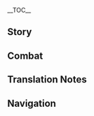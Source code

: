 {{CharacterTabs}}
{{LanguageTabs}}
{{Stub|1={{Meta/VO|tl=1|Japanese}}}}
__TOC__
==Story==
{{VO/Story
|character           = {{ROOTPAGENAME}}
|language            = ja
|name                = アルベド

|vo_01_01_title      = 初めまして…
|vo_01_01_subtitle   = Hello
|vo_01_01_file       = VO_{language}{character} Hello.ogg
|vo_01_01_tx         = ボクはアルベド、西風騎士団の首席錬金術師だ。キミから感じる星海の気配に興味があってね、近くで観察したいと思ったんだ。きっとこれから一緒に行動する機会が増えると思うよ。
|vo_01_01_rm         = Boku wa Arubedo, Sepyurosu Kishidan no shuseki renkinjutsushi da. Kimi kara kanjiru seikai no kehai ni kyoumi ga atte ne, chikaku de kansatsu shitai to omottanda. Kitto kore kara issho-ni koudou suru kikai ga fueru to omou yo.
|vo_01_01_tl         = 

|vo_02_01_title      = 世間話・写生
|vo_02_01_subtitle   = Chat: Still Life
|vo_02_01_file       = VO_{language}{character} Chat - Still Life.ogg
|vo_02_01_tx         = いい景色だね。休憩中にこの景色を絵にしようか。
|vo_02_01_rm         = Ii keshiki da ne. Kyuukeichuu ni kono keshiki wo e ni shiyou-ka.
|vo_02_01_tl         = 
|vo_02_02_title      = 世間話・探究
|vo_02_02_subtitle   = Chat: Investigation
|vo_02_02_file       = VO_{language}{character} Chat - Investigation.ogg
|vo_02_02_tx         = 「世界の真相」とは…一体何なんだろう？
|vo_02_02_rm         = "Sekai no shinsou" to wa... Ittai nan nandarou?
|vo_02_02_tl         = 
|vo_02_03_title      = 世間話・過去を懐かしむ
|vo_02_03_subtitle   = Chat: Reminiscing
|vo_02_03_file       = VO_{language}{character} Chat - Reminiscing.ogg
|vo_02_03_tx         = 自分の両足で土地を測り、「未知」を知識に変えていく。この感じ、懐かしいなぁ。
|vo_02_03_rm         = Jibun no ryousoku de tochi wo hakari, "michi" wo chishiki ni kaete iku. Kono kanji, natsukashii naa.
|vo_02_03_tl         = 

<!-- Weather -->
|vo_03_01_title      = 雨の日…
|vo_03_01_subtitle   = When It Rains
|vo_03_01_file       = VO_{language}{character} When It Rains.ogg
|vo_03_01_tx         = 土が潤っている、ボムボムウリの根の採集に相応しいね。大丈夫、ボクに任せて。
|vo_03_01_rm         = Tsuchi ga uruotte iru, bomubomuuri no ne no saishuu ni fusawashii ne. Daijoubu, boku ni makasete.
|vo_03_01_tl         = 
|vo_03_02_title      = 雪の日…
|vo_03_02_subtitle   = When It Snows
|vo_03_02_file       = VO_{language}{character} When It Snows.ogg
|vo_03_02_tx         = 師匠…
|vo_03_02_rm         = Shisho...
|vo_03_02_tl         = 
|vo_03_03_title      = 晴れの日…
|vo_03_03_subtitle   = When the Sun Is Out
|vo_03_03_file       = VO_{language}{character} When the Sun Is Out.ogg
|vo_03_03_tx         = 光が十分、生物活動も活発、うん、写生に向いているね。
|vo_03_03_rm         = Hikari ga juubun, seibutsu katsudou mo kappatsu, un, shasei ni mukaite iru ne.
|vo_03_03_tl         = 

|vo_04_01_title      = おはよう…
|vo_04_01_subtitle   = Good Morning
|vo_04_01_file       = VO_{language}{character} Good Morning.ogg
|vo_04_01_tx         = おはよう、古代遺物を探しに出かけるのかい？
|vo_04_01_rm         = Ohayou, kodai ibutsu wo sagashi ni dekakeru no kai?
|vo_04_01_tl         = 
|vo_04_02_title      = こんにちは…
|vo_04_02_subtitle   = Good Afternoon
|vo_04_02_file       = VO_{language}{character} Good Afternoon.ogg
|vo_04_02_tx         = こんにちは、キミの足音が聞こえたんだ。工房の外は賑やかだね。
|vo_04_02_rm         = Konnichiwa, kimi no ashioto ga kikoeatanda. Koubou no soto wa nigiyaka na de.
|vo_04_02_tl         = 
|vo_04_03_title      = こんばんは…
|vo_04_03_subtitle   = Good Evening
|vo_04_03_file       = VO_{language}{character} Good Evening.ogg
|vo_04_03_tx         = 外はやっと静かになったね、ふう。
|vo_04_03_rm         = Soto wa yatto shizuka ni natta ne, fuu.
|vo_04_03_tl         = 
|vo_04_04_title      = おやすみ…
|vo_04_04_subtitle   = Good Night
|vo_04_04_file       = VO_{language}{character} Good Night.ogg
|vo_04_04_tx         = おやすみ、先に休んでていいよ。ボクは最後の実験を終わらせたいんだ。そんなに興味があるなら…明日会う時、実験結果について一緒に話し合おう。
|vo_04_04_rm         = Oyasumi, saki ni yasundete ii yo. Boku wa saigo no jikken wo owarasetainda. Sonna ni kyoumi ga aru nara... Ashita au toki, jikken kekka ni tsuite issho-ni hanashiaou.
|vo_04_04_tl         = 

|vo_05_01_title      = {name}自身について・天才
|vo_05_01_subtitle   = About {character}: Genius
|vo_05_01_file       = VO_{language}{character} About {character} - Genius.ogg
|vo_05_01_tx         = 天才？ボクをそう呼ぶ人は多いけど…ボクはそうとは思わないんだ。
|vo_05_01_rm         = Tensai? Boku wo sou yobu hito wa ooi kedo... Boku wa sou to wa omowanainda.
|vo_05_01_tl         = 
|vo_05_02_title      = {name}自身について・人付き合い
|vo_05_02_subtitle   = About {character}: Socializing
|vo_05_02_file       = VO_{language}{character} About {character} - Socializing.ogg
|vo_05_02_tx         = 人付き合いは…面倒だよ。始めると維持が必要だし、繋がりが途絶えると再び紡ぐのにもっと時間がかかる…
|vo_05_02_rm         = Hitodzukiai wa... mendou da yo. Hajimeru to iji ga hitsuyou dashi, tsunagari ga todaeru to futatabi tsumugu no ni motto jikan ga kakaru...
|vo_05_02_tl         = 

|vo_06_01_title      = 実験について…
|vo_06_01_subtitle   = About Us: Experiments
|vo_06_01_file       = VO_{language}{character} About Us - Experiments.ogg
|vo_06_01_tx         = キミ…ボクの実験に付き合ってくれるのかい？光栄だね。<br />ああ、緊張しないで。ボクの実験は危険だけど、無実の人を傷つけたりしないから。
|vo_06_01_rm         = Kimi... Boku no jikken ni tsukiatte kureru no kai? Kouei da ne.<br />Aa, kinchou shinaide. Boku no jikken wa kiken dakedo, mujitsu no hito wo kidzutsuketari shinai kara.
|vo_06_01_tl         = 
|vo_06_02_title      = 助手について…
|vo_06_02_subtitle   = About Us: Assistant
|vo_06_02_friendship = 6
|vo_06_02_file       = VO_{language}{character} About Us - Assistant.ogg
|vo_06_02_tx         = ボクの助手になってくれないかい？何度もボクのそばで見てきたから、もう覚えてるよね。安心して、ボクがついてる。たとえ実験をするのが初めてだとしても、問題はないさ。ボクはボクの指導力に自信があるし、何よりもキミの才能を信じてるからね。
|vo_06_02_rm         = Boku no joshu ni natte kurenai kai? Nando mo boku no soba de mite kita kara, mou oboeteru yo ne. Anshin shite, boku ga tsuiteru. Tatoe jikken wo suru no ga hajimete da toshite mo, mondai wa nai sa. Boku wa boku no shidouryoku ni jishin ga arushi, nani yori mo kimi no sainou wo shinjiteru kara ne.
|vo_06_02_tl         = 

|vo_07_01_title      = 「神の目」について…
|vo_07_01_subtitle   = About the [[Vision]]
|vo_07_01_friendship = 4
|vo_07_01_file       = VO_{language}{character} About the Vision.ogg
|vo_07_01_tx         = 「神の目」？所詮実験用の道具だよ、ビーカーやるつぼと変わらないさ。唯一興味があるのはその原理だ…いつかボクが解明してみせる、時間の問題だよ。
|vo_07_01_rm         = "Kami no me"? Shosen jikkenyou no dougo da yo, biikaa yaru tsubo to kawaranai sa. Yuiitsu kyoumi ga aru no wa sono genri da... Itsuka boku ga kaimei shite miseru, jikan no mondai yo.
|vo_07_01_tl         = 
|vo_07_02_title      = シェアしたいこと…
|vo_07_02_subtitle   = Something to Share
|vo_07_02_friendship = 4
|vo_07_02_file       = VO_{language}{character} Something to Share.ogg
|vo_07_02_tx         = キミに拒否されたら落ち込むから少し言いにくいけど…<br />うーん…キミの周りを飛んでるちびっ子に興味があるんだ、少し貸してもらえないかな？
|vo_07_02_rm         = Kimi ni kyohi saretara ochikomu kara sukoshi iinikui kedo...<br />Uun... Kimi no mawari wo tonderu chibikko ni kyoumi ga arunda, sukoshi kashite moraenai kana?
|vo_07_02_tl         = 
|vo_07_03_title      = 興味のあること…
|vo_07_03_subtitle   = Interesting Things
|vo_07_03_file       = VO_{language}{character} Interesting Things.ogg
|vo_07_03_tx         = 石化古樹のことをもっと知りたい？うーん…キミが近くの秘境で見たあれはそれほど古くないものだ。より古い木だと{{tt|2|二}}、{{tt|3000|三千}}メートルくらいの高さがあるからね。その根元には大きな蜘蛛が集まってる。その蜘蛛をクチナシとオガルカヤでくくって、カルダモンを塗り、数時間焼いた後の香りは…本当に忘れられないよ。
|vo_07_03_rm         = Sekika koju no koto wo motto shiritai? Uun... Kimi ga chikaku hikyou de mita are wa sore hodo furukunai mono da. Yori furui ki da to {{tt|2|ni}}, {{tt|3000|sanzen}} meetoru kurai no takasa ga aru kara ne. Sono kongen ni wa ooki-na kumo ga atsumatteru. Sono kumo wo kuchinashi to ogarukaya de kukuttem karudamon wo nuri, suujikan yaita ato no kaori wa... hontou ni wasurerarenai yo.
|vo_07_03_tl         = 

|vo_08_01_title      = 家族について…
|vo_08_01_subtitle   = About Family
|vo_08_01_friendship = 6
|vo_08_01_file       = VO_{language}{character} About Relatives.ogg
|vo_08_01_tx         = …家族のこと？お母さんって呼んでほしいとアリスさんには言われてるけど…ボクにとっての家族はやはり師匠かな。物心がついた頃から師匠と一緒に探検してたし、錬金術も世の中の知識も彼女が教えてくれたんだ。…ボクにとって彼女は、「家族」や「師匠」って言葉だけでは表現しきれないかもしれない。
|vo_08_01_rm         = ...Kazoku no koto? Ofukuro-san tte yonde hoshii to Arisu-san ni wa iwareteru kedo... Boku ni totte no kazoku wa yahari shisho ka na. Monogokoro ga tsuita koro kara shisho to issho-ni tanken shite tashi, renkinjutsu mo yo no naka no chishiki mo kanojo ga oshiete kuretanda. ...Boku ni totte kanojo wa, "kazoku"-ya "shisho" tte kotoba dake de wa hyougen shikirenai ka mo shirenai.
|vo_08_01_tl         = 
|vo_08_02_title      = スクロースについて・方向性
|vo_08_02_subtitle   = About [[Sucrose]]: Direction
|vo_08_02_friendship = 4
|vo_08_02_file       = VO_{language}{character} About Sucrose - Direction.ogg
|vo_08_02_tx         = スクロースかい？彼女が「生物錬金」に夢中になってる理由は理解できると思うよ…ともあれ、彼女の研究が順調に進んでるのを見ると、ボクも嬉しくなるんだ。
|vo_08_02_rm         = Sukuroosu kai? Kanojo ga "seibutsu renkin" ni muchuu ni natteru riyuu wa rikai dekiru to omou to... Tomo are, kanojo no kenkyuu ga junchou ni susunderu no wo miru to, boku mo ureshiku narunda.
|vo_08_02_tl         = 
|vo_08_03_title      = スクロースについて・こだわり
|vo_08_03_subtitle   = About Sucrose: Habits
|vo_08_03_friendship = 5
|vo_08_03_file       = VO_{language}{character} About Sucrose - Habits.ogg
|vo_08_03_tx         = 学術的な面に関しては仲良くやってるけど、課題以外のことに関しては、こだわりが強すぎるきらいがあるんだ。たとえば、同僚なんだからボクのことは呼び捨てでいいよって言っても、彼女は先生と呼んでくる。はぁ、彼女の好きなようにさせるしかないね。
|vo_08_03_rm         = Gakujutsuteki-na men ni kanshite wa nakayoku yatteru kedo, kadai igai no koto ni kanshite wa, kodawari ga tsuyosugiru kirai ga arunda. Tatoeba, douryou nandakara boku no koto wa yobisute de ii yotte itte mo, kanojo wa sensei to yonde kuru. Haa, kanojo no suki-na youni saseru shika nai ne.
|vo_08_03_tl         = 
|vo_08_04_title      = リサについて…
|vo_08_04_subtitle   = About [[Lisa]]
|vo_08_04_friendship = 4
|vo_08_04_file       = VO_{language}{character} About Lisa.ogg
|vo_08_04_tx         = リサかい？彼女との話し合いはいつも価値のある結果をもたらしてくれるんだ。あんなに才能があるのに図書館司書の肩書きで満足するとは、きっとその才能に関わる因縁深い理由があるんだと思う。
|vo_08_04_rm         = Risa kai? Kanojo to no hanashiai wa itsumo kachi no aru kekka wo motara shite kurerunda. Anna ni sainou ga aru no ni toshokan shisho no katagaki de manzoku suru to wa, kitto sono sainou ni kakawaru innen fukai riyuu ga arunda to omou.
|vo_08_04_tl         = 
|vo_08_05_title      = クレーについて…
|vo_08_05_subtitle   = About [[Klee]]
|vo_08_05_friendship = 4
|vo_08_05_file       = VO_{language}{character} About Klee.ogg
|vo_08_05_tx         = クレーのことは実の妹のように思ってるよ。だから彼女が何かトラブルを起こしても、アリスさんに比べたらその破壊力はかわいいものだって自分に言い聞かせるようにしてるんだ。
|vo_08_05_rm         = Kuree no koto wa jitsu no imouto no you ni omotteru yo. Dakara kanojo ga nani-ka toraburu wo okoshite mo, Arisu-san ni kurabetara sono hakairyoku wa kawaii mono datte jibun ni iikikaseru you ni shiterunda.
|vo_08_05_tl         = 
|vo_08_06_title      = ジンについて…
|vo_08_06_subtitle   = About [[Jean]]
|vo_08_06_friendship = 4
|vo_08_06_file       = VO_{language}{character} About Jean.ogg
|vo_08_06_tx         = ジン？彼女は真面目な代理団長で、あの大団長よりも頼もしいと言える…みんなも、彼女が正式に団長となる日を密かに期待してるんじゃないかな。
|vo_08_06_rm         = Jin? Kanojo wa majime-na dairi danchou de, ano daidanchou yori mo tanomoshii to ieru... Minna mo, kanojo ga seishiki ni danchou to naru hi wo hisoka ni kitai shiterunja nai ka na.
|vo_08_06_tl         = 
|vo_08_07_title      = 行秋について…
|vo_08_07_subtitle   = About [[Xingqiu]]
|vo_08_07_friendship = 4
|vo_08_07_file       = VO_{language}{character} About Xingqiu.ogg
|vo_08_07_tx         = 行秋かい？彼の書いた小説は面白いよ。ただ、稲妻の「八重堂」がいつも他の作者とコラボしてほしいと言ってくるんだ、そうすれば印税の収入も多くなるってさ。フン、ボクは別にお金に困ってないのに。
|vo_08_07_rm         = Yukuaki kai? Kare no kaita shousetsu wa omoshiroi yo. Tada, Inazuma no "Yae-dou" ga itsumo hoka no sakusha to korabo shite hoshii to itte kurunda, sou sureba inzei mo ooku narutte sa. Fun, boku wa betsu-ni okane ni komatte nai no ni.
|vo_08_07_tl         = 
|vo_08_08_title      = バーバラについて…
|vo_08_08_subtitle   = About [[Barbara]]
|vo_08_08_friendship = 4
|vo_08_08_file       = VO_{language}{character} About Barbara.ogg
|vo_08_08_tx         = バーバラかい？彼女は真面目な牧師だよ。そういえば昔、彼女のクロッキーを描いたことがあってね…絵はどうしたかって？うん…アルバートの購入希望を断って、代理団長にプレゼントしたよ。…人付き合いって、本当に大変だね。
|vo_08_08_rm         = Baabara kai? Kanojo wa majime-na bokushi da yo. Sou ieba mukashi, kanojo no kurokkii wo egaita koto ga atte ne... E wa doushita katte? Un... Arubaato no kounyuu kibou wo kotowatte, dairi danchou ni purezento shita yo. ...Hitodzukiaitte, hontou ni hen da ne.
|vo_08_08_tl         = 

|vo_09_01_title      = {name}を知る・１
|vo_09_01_subtitle   = More About {character}: I
|vo_09_01_file       = VO_{language}{character} More About {character} - 01.ogg
|vo_09_01_tx         = ボクに聞きたいことがあるのかい？何かな。あっ、その前にひとつ聞きたいんだけど、その質問はそんなに時間かからないよね？いま進めている研究がもうすぐ最終段階に入るんだ…
|vo_09_01_rm         = Boku ni kikitai koto ga aru no kai? Nani ka na. A', sono mae ni hitotsu kikitainda kedo, sono shitsumon wa sonna ni jikan kakaranai yo ne? Ima susumete iru kenkyuu ga mou sugu saishuudankai ni hairunda...
|vo_09_01_tl         = 
|vo_09_02_title      = {name}を知る・２
|vo_09_02_subtitle   = More About {character}: II
|vo_09_02_friendship = 3
|vo_09_02_file       = VO_{language}{character} More About {character} - 02.ogg
|vo_09_02_tx         = ああ、これは余談なんだけど、人の介入がない限り、{{tt|8|八}}倍の大きさの太陽が消滅しないと黄金は自然生成されないんだ。
|vo_09_02_rm         = Aa, kore wa yodan nan dakedo, hito no kainyuu ga nai kari, {{tt|8|hachi}}-bai no ookiisa no taiyou ga shoumetsu shinai to oudan wa shizen seisei sarenainda.
|vo_09_02_tl         = 
|vo_09_03_title      = {name}を知る・３
|vo_09_03_subtitle   = More About {character}: III
|vo_09_03_friendship = 4
|vo_09_03_file       = VO_{language}{character} More About {character} - 03.ogg
|vo_09_03_tx         = 人物画の作業時間は主に気分次第だ。ホフマンを描く時は半日もかかったりするけど、ガイアを描く時はちょんちょんで終わるよ&mdash;&mdash;この丸は顔、これが眼帯の紐でこっちが眼帯って具合にね。
|vo_09_03_rm         = Jinbutsuga no sagyou jikan wa omo-ni kibun shidai. Hofuman wo egaku toki wa hannichi mo kakattari suru kedo, Gaia wo egaku toki wa chonchon de owaru yo&mdash;&mdash; Kono maru wa kao, kore ga gandai no himo de kocchi ga gandai tte guai ni ne.
|vo_09_03_tl         = 
|vo_09_04_title      = {name}を知る・４
|vo_09_04_subtitle   = More About {character}: IV
|vo_09_04_friendship = 5
|vo_09_04_file       = VO_{language}{character} More About {character} - 04.ogg
|vo_09_04_tx         = 絵と研究以外では…たまに稲妻と璃月の小説を読んだりしているよ。面白い考えをたくさん見られるし、時には予想もつかないインスピレーションを得られるんだ。
|vo_09_04_rm         = E to kenkyuu igai de wa... tama ni Inazuma to Riiyue no shousetsu wo yondari shite iru yo. Omoshiroi kangae wo takusan mirarerushi, toki ni wa yosou motsukanai insupireeshon wo erarerunda.
|vo_09_04_tl         = 
|vo_09_05_title      = {name}を知る・５
|vo_09_05_subtitle   = More About {character}: V
|vo_09_05_friendship = 6
|vo_09_05_file       = VO_{language}{character} More About {character} - 05.ogg
|vo_09_05_tx         = 今でも、師匠に教わった「黒土の術」は謎だらけだ、師匠は一体この技術で何を作り出そうとしていたんだろう…研究はまだまだ終わらない、キミにも一緒に探索をしてもらわないとね。
|vo_09_05_rm         = Ima de mo, shisho ni osowatta "kokudo no jutsu" wa nozodarake da, shisho wa ittai kono gijutsu de nani wo tsukuridasou toshite itandarou... Kenkyuu wa madamada owaranai, kimi ni mo issho-ni tansaku wo shite morawanai to ne.
|vo_09_05_tl         = 

|vo_10_01_title      = {name}の趣味…
|vo_10_01_subtitle   = {character}'s Hobbies
|vo_10_01_file       = VO_{language}{character} Hobbies.ogg
|vo_10_01_tx         = うーん…研究以外で一番時間をかけたいのは絵を描くことかな。最初は物体や材料の構造を理解し、それを研究に応用するために始めたんだけど、気付いたら趣味になっていた。うん、いいリラックスになってると思うよ。
|vo_10_01_rm         = Uun... Kenkyuu igai de ichiban jikan wo kaketai no wa e wo egaku koto ka na. Saisho wa buttai-ya zairyou no kouzou wo rikai shi, sore wo kenkyuu ni ouyou suru tame ni hajimetanda kedo, kidzuitara shumi ni natte ita. Un, ii rirakkusu ni natteru to omou yo.
|vo_10_01_tl         = 
|vo_10_02_title      = {name}の悩み…
|vo_10_02_subtitle   = {character}'s Troubles
|vo_10_02_file       = VO_{language}{character} Troubles.ogg
|vo_10_02_tx         = 時間が足りないことかな。面倒なことを他の人に任せても、やっぱり時間は足りないって思ってしまうよ。
|vo_10_02_rm         = Jikan ga tainai koto ka na. Mendou-na koto wo hoka no hito ni makasete mo, yappari jikan wa tarinatte omotte shimau yo.
|vo_10_02_tl         = 
|vo_10_03_title      = 好きな食べ物…
|vo_10_03_subtitle   = Favorite Food
|vo_10_03_file       = VO_{language}{character} Favorite Food.ogg
|vo_10_03_tx         = スイーツは好きだよ。なんというか…スイーツを食べると、カロリーを一気に補給出来て、集中力や効率が上がるんだ。
|vo_10_03_rm         = Suiitsu wa suki da yo. Nanto iu ka... Suiitsu wo taberu to, karorii wo ikki ni hokyuu dekite, shuuchuuryoku-ya kouritsu ga agarunda.
|vo_10_03_tl         = 
|vo_10_04_title      = 嫌いな食べ物…
|vo_10_04_subtitle   = Least Favorite Food
|vo_10_04_file       = VO_{language}{character} Least Favorite Food.ogg
|vo_10_04_tx         = 嫌いな食べ物…レストランに出てくる大量の肉かな。ボクは小食だから、「もったいない」上に「美味しくなくなる」。だからいっそのこと、ボクはレストランに行くことをやめたんだ。そのせいで、料理に費やす時間が増えてしまったけどね…
|vo_10_04_rm         = Kirai-na tabemono... Resutoran ni dete kuru tairyou no niku ka na. Boku wa shousoku dakara, "motta inai" ue ni "oishiku naku naru". Dakara isso no koto, boku wa resutoran ni iku koto wo yametanda. Sono sei de, ryouri ni tsuiyasu jikan ga fuete shimatta kedo ne...
|vo_10_04_tl         = 

<!-- Receiving a Gift -->
|vo_11_01_title      = 贈り物を受け取る・1
|vo_11_01_subtitle   = Receiving a Gift: I
|vo_11_01_file       = VO_{language}{character} Receiving a Gift - 01.ogg
|vo_11_01_tx         = 味覚が色をまるで反射しているようだ…ふむ、これは黄金色だね。
|vo_11_01_rm         = 
|vo_11_01_tl         = 

|vo_11_02_title      = 贈り物を受け取る・2
|vo_11_02_subtitle   = Receiving a Gift: II
|vo_11_02_file       = VO_{language}{character} Receiving a Gift - 02.ogg
|vo_11_02_tx         = キミは料理を作ることに時間をかけるようだ。だから、このような味が作れるのだろう。
|vo_11_02_rm         = 
|vo_11_02_tl         = 

|vo_11_03_title      = 贈り物を受け取る・3
|vo_11_03_subtitle   = Receiving a Gift: III
|vo_11_03_file       = VO_{language}{character} Receiving a Gift - 03.ogg
|vo_11_03_tx         = 量が少し多いようだ…キミも一緒に食べないかい？
|vo_11_03_rm         = 
|vo_11_03_tl         = 

|vo_12_01_title      = 誕生日…
|vo_12_01_subtitle   = Birthday
|vo_12_01_file       = VO_{language}{character} Birthday.ogg
|vo_12_01_tx         = 誕生日おめでとう。嬉しそうだね。そんなキミを絵に描いてもいいかい？人の脳の容量は限られてるから、つい忘れてしまうんだ。でも絵にすれば、それは記憶の延長になる。将来、絵をもう一度目にすることで、当時の気持ちを思い出すことができるんだ。
|vo_12_01_rm         = Tanjoubi omedetou. Ureshisou da ne. Sonna kimi wo e ni egaite mo ii kai? Hito no nou no youryou wa kagirareteru kara, tsui wasurete shimaunda. Demo e ni sureba, sore wa kioku no enchou ni naru. Shourai, e wo mou ichido me ni suru koto de, touji no kimochi wo omoidasu koto ga dekirunda.
|vo_12_01_tl         = 

|vo_13_01_title      = 突破した感想・起
|vo_13_01_subtitle   = Feelings About Ascension: Intro
|vo_13_01_ascension  = 1
|vo_13_01_file       = VO_{language}{character} Feelings About Ascension - 01.ogg
|vo_13_01_tx         = 「黒土」は錬金術の語源でもあり、最初の状態のことだよ。この世界に生きてる限り、ボクたちは存在する意味を探さないといけない。
|vo_13_01_rm         = "Kokudo" wa renkinjutsu no gogen de mo ari, saisho no joutai no koto da yo. Kono sekai ni ikiteru kiri, boku-tachi no wa sonzai suru imi wo sagasanai to ikenai.
|vo_13_01_tl         = 
|vo_13_02_title      = 突破した感想・承
|vo_13_02_subtitle   = Feelings About Ascension: Building Up
|vo_13_02_ascension  = 2
|vo_13_02_file       = VO_{language}{character} Feelings About Ascension - 02.ogg
|vo_13_02_tx         = 「白亜」、それは変化の始まり。不純物が取り除かれ、あらゆる知識を受け入れる準備ができた。ボクと共に世界を探索してみないかい？
|vo_13_02_rm         = "Hakua", sore wa henka no hajimari. Fujunbutsu ga torinozokare, ara yuru chishiki wo ukeireru junbi ga dekita. Boku to tomo-ni sekai wo tansaku shite minai kai?
|vo_13_02_tl         = 
|vo_13_03_title      = 突破した感想・転
|vo_13_03_subtitle   = Feelings About Ascension: Climax
|vo_13_03_ascension  = 4
|vo_13_03_file       = VO_{language}{character} Feelings About Ascension - 03.ogg
|vo_13_03_tx         = 「赤化」、錬金術では感情の精錬を意味するんだ。ボクの赤はキミが原因らしい。
|vo_13_03_rm         = "Sekka", renkinjutsu de wa kanjou no seiren wo imi surunda. Boku no aka wa kimi ga gen'in rashii.
|vo_13_03_tl         = 
|vo_13_04_title      = 突破した感想・結
|vo_13_04_subtitle   = Feelings About Ascension: Conclusion
|vo_13_04_ascension  = 6
|vo_13_04_file       = VO_{language}{character} Feelings About Ascension - 04.ogg
|vo_13_04_tx         = 「黄金」、錬金術の最後の段階。無価値のものは存在する意味を見つけ、黄金になった。ボクも、ちゃんと意味を見つけたよ。
|vo_13_04_rm         = "Kogane", renkinjutsu no saigo no dankai. Mukachi no mono wa sonzai suru imi wo mitsuke, ougon ni natta. Boku mo, chanto imi wo mitsuketa yo.
|vo_13_04_tl         = 
}}

==Combat==
{{Combat VO
|character           = {{ROOTPAGENAME}}
|language            = ja

|skill_1_tx          = 咲け。
|skill_1_tl          = Blossom.
|skill_1_rm          = Sake.
|skill_2_tx          = 擬似陽華。
|skill_2_tl          = Solar Isotoma (lit. "Imitation Solar Brilliance/Flower").
|skill_2_rm          = Giji Youka.
|skill_3_tx          = 創生の術。
|skill_3_tl          = Abiogenesis (lit. "Art of Life Creation").
|skill_3_rm          = Sousei no Jutsu.

|burst_1_tx          = 今こそ、誕生の時。
|burst_1_tl          = Now is the Moment of Progeniture (lit. "Now is the Moment of Birth").
|burst_1_rm          = Ima koso, Tanjou no Toki.
|burst_2_tx          = 冥王、顕生へ。
|burst_2_tl          = Hadean, to Phanerozoic (lit. "Dark King, to Visible Life").<ref group="TN •" name="etymology">See Albedo's [[Albedo/Lore#Etymology|Etymology section]].</ref>
|burst_2_rm          = Meiou, Kensei e.
|burst_3_tx          = 偉業を見届けよ。
|burst_3_tl          = Witness a great feat.
|burst_3_rm          = Igyou wo mitodoke yo.

|sprint-s_1_file     = Sprint Start 01,Sprint Start 02,Sprint Start 03


|glider_1_file       = Deploying Wind Glider 01,Deploying Wind Glider 02,Deploying Wind Glider 03

|chest_1_tx          = 大地の秘宝か。
|chest_1_tl          = Secret treasure of the earth.
|chest_1_rm          = Daichi no hihou ka.
|chest_2_tx          = 無言なる叙述。
|chest_2_tl          = A wordless narrative.
|chest_2_rm          = Mugon naru jojutsu.
|chest_3_tx          = 「黄金」の比ではないが、価値がある。
|chest_3_tl          = Although nowhere close to "Gold," it certainly is valuable.
|chest_3_rm          = "Ougon" no hi dewa nai ga, kachi ga aru.

|low-hp_1_tx         = 計算ミス…
|low-hp_1_tl         = A miscalculation...
|low-hp_1_rm         = Keisan misu...
|low-hp_2_tx         = 再評価が必要だ…
|low-hp_2_tl         = Reassessment required...
|low-hp_2_rm         = Saihyouka ga hitsuyou da...
|low-hp_3_tx         = 策を変えないと。
|low-hp_3_tl         = I need to change my strategy.
|low-hp_3_rm         = Saku wo kaenai to.


|fallen_1_tx         = 灰は灰に、塵は塵に…
|fallen_1_tl         = Ashes to ashes, dust to dust...
|fallen_1_rm         = Hai wa hai ni, chiri wa chiri ni...
|fallen_2_tx         = 実験が失敗したのか？
|fallen_2_tl         = My experiment failed?
|fallen_2_rm         = Jikken ga shippai shita no ka?
|fallen_3_tx         = ボクの研究も、終わりか…
|fallen_3_tl         = Seems my research... is over...
|fallen_3_rm         = Boku no kenkyuu mo, owari ka...

|hit-l_1_file        = Light Hit Taken 02
|hit-l_1_tx          = しきい値内だ…
|hit-l_1_tl          = Within the threshold...
|hit-l_1_rm          = Shiki'ichi nai da...
|hit-l_2_file        = Light Hit Taken 01,Light Hit Taken 03,Light Hit Taken 04,Light Hit Taken 05,Light Hit Taken 06

|hit-h_1_file        = Heavy Hit Taken 02
|hit-h_1_tx          = ミスしたか…
|hit-h_1_tl          = I made a mistake...
|hit-h_1_rm          = Misu shita ka...
|hit-h_2_file        = Heavy Hit Taken 01,Heavy Hit Taken 03,Heavy Hit Taken 04,Heavy Hit Taken 05,Heavy Hit Taken 06

|join_1_tx           = 了解。
|join_1_tl           = Understood.
|join_1_rm           = Ryoukai.
|join_2_tx           = 課外活動かな？
|join_2_tl           = Some extracurricular activity?
|join_2_rm           = Kagai-katsudou ka na?
|join_3_tx           = 一緒に探索しよう。
|join_3_tl           = Let's explore together.
|join_3_rm           = Issho ni tansaku shiyou.

|idle_1_file         = Standby 01

|atk-l_1_file        = Light Attack 01,Light Attack 02,Light Attack 03,Light Attack 04,Light Attack 05,Light Attack 06,Light Attack 07

|atk-m_1_file        = Mid Attack 01,Mid Attack 02,Mid Attack 03

|atk-h_1_file        = Heavy Attack 01,Heavy Attack 02,Heavy Attack 03

|climb_1_file        = Climbing 01,Climbing 02,Climbing 03,Climbing 04,Climbing 05

|climb-b_1_file      = Climbing Breath 01,Climbing Breath 02,Climbing Breath 03

|jump_1_file         = Jumping 01,Jumping 02,Jumping 03,Jumping 04,Jumping 05
}}

==Translation Notes==
{{Reflist|group=TN •}}

==Navigation==
{{Character Navbox|link type=vo-ja}}